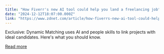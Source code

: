 ```yaml
---
title: "How Fiverr's new AI tool could help you land a freelancing job"
date: "2024-12-12T18:07:00.000Z"
link: "https://www.zdnet.com/article/how-fiverrs-new-ai-tool-could-help-you-land-a-freelancing-job/"
---
```


Exclusive: Dynamic Matching uses AI and people skills to link projects with ideal candidates. Here's what you should know.

[Read more](https://www.zdnet.com/article/how-fiverrs-new-ai-tool-could-help-you-land-a-freelancing-job/)
